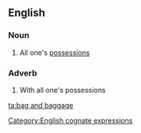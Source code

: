 ==English==

===Noun===
{{en-noun|sg=[[bag]] and [[baggage]]|-}}

#{{idiomatic}} All one's [[possession]]s

===Adverb===
{{en-adv|pos=[[bag]] [[and]] [[baggage]]|-}}

# {{idiomatic}} With all one's possessions

[[Category:English cognate expressions]]
[[ta:bag and baggage]]